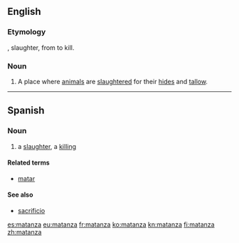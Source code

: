 ==English==

===Etymology===
{{etyl|es}}, slaughter, from {{term|matar|lang=es}} to kill.

===Noun===
{{en-noun}}

# {{US|Western US}} A place where [[animal]]s are [[slaughter]]ed for their [[hide]]s and [[tallow]].

{{Webster 1913}}

----

==Spanish==

===Noun===
{{es-noun|f}}

# a [[slaughter]], a [[killing]]

====Related terms====
* [[matar]] {{pos_v}}

====See also====
* [[sacrificio]] {{m}}

[[es:matanza]]
[[eu:matanza]]
[[fr:matanza]]
[[ko:matanza]]
[[kn:matanza]]
[[fi:matanza]]
[[zh:matanza]]
